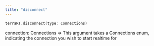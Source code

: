 ```yaml
---
title: "disconnect"
---
```

```kotlin
terraRT.disconnect(type: Connections)

```

connection: Connections => This argument takes a Connections enum, indicating the connection you wish to start realtime for



